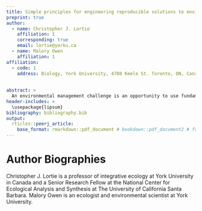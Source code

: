 ```yaml
---
title: Simple principles for engineering reproducible solutions to environmental management challenges.
preprint: true
author: 
  - name: Christopher J. Lortie
    affiliation: 1
    corresponding: true
    email: lortie@yorku.ca
  - name: Malory Owen
    affiliation: 1
affiliation:
  - code: 1
    address: Biology, York University, 4700 Keele St. Toronto, ON, Canada, M3J1P3
  
  
abstract: >
  An environmental management challenge is an opportunity to use fundamental science to inform evidence-based decisions for  environmental stakeholders and conservationists.  Contemporary science is embracing open science and increasingly conscious of reproduciblility.  Synergistically, applying these two paradigms in concert advances our capacity to move beyond context dependency and singlular thinking to reverse engineer solutions from published scientific evidence associated with one challenge to many. Herein, we provide a short list of principles that can guide those that seek solutions to address environmental management through primary scientific literature.
header-includes: >
  \usepackage{lipsum}
bibliography: bibliography.bib
output: 
  rticles::peerj_article:
    base_format: rmarkdown::pdf_document # bookdown::pdf_document2 # for using \@ref()
---
```


# Author Biographies {-}  

Christopher J. Lortie is a professor of integrative ecology at York University in Canada and a Senior Research Fellow at the National Center for Ecological Analysis and Synthesis at The University of California Santa Barbara.  Malory Owen is an ecologist and environmental scientist at York University.

